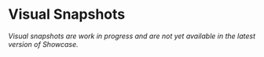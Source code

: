 # Visual Snapshots

_Visual snapshots are work in progress and are not yet available in the latest version of Showcase._
